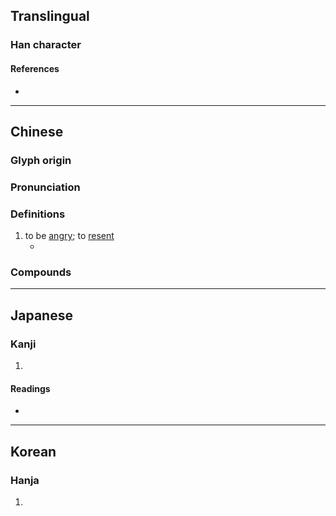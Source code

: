 {{also|愠}}
{{character info/new}}
==Translingual==

===Han character===
{{Han char|rn=61|rad=心|as=10|sn=13|four=96017|canj=PWOT|ids=⿰忄𥁕}}

====References====
* {{Han ref|kx=0398.110|dkj=11059|dj=0734.010|hdz=42337.030|uh=614D|ud=24909|bh=B759|bd=46937}}

----

==Chinese==
{{zh-forms|s=愠}}

===Glyph origin===
{{Han etym}}

===Pronunciation===
{{zh-pron
|m=yùn
|c=wan3
|mn=qz,tw,xm,zz:ùn
|mc=y
|oc=y
|cat=v
}}

===Definitions===
{{zh-hanzi}}

# to be [[angry]]; to [[resent]]
#* {{zh-x|人 不知 而 不 慍 ，不亦 君子 乎 ？|Is he not a man of complete virtue, who feels no '''discomposure''' though man may take note of him?|ref=Analects}}

===Compounds===
{{zh-der|慍懟|慍容|慍色|慍羝|慍恚|慍怒|解慍}}

----

==Japanese==

===Kanji===
{{ja-kanji|grade=|rs=心10}}

# {{defn|lang=ja|sort=心10}}

====Readings====
* {{ja-readings|on=[[うん]] (un), [[おん]] (on)|kun=[[うらむ]] (uramu), [[いかる]] (ikaru)}}

----

==Korean==

===Hanja===
{{ko-hanja|hangeul=온|eumhun=|rv=on|mr=on|y=on}}

# {{defn|lang=ko|sort=心10}}